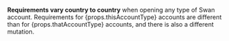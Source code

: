 <span><b>Requirements vary country to country</b> when opening any type of Swan account.
Requirements for {props.thisAccountType} accounts are different than for {props.thatAccountType} accounts, and there is also a different mutation. <br /><br /></span>